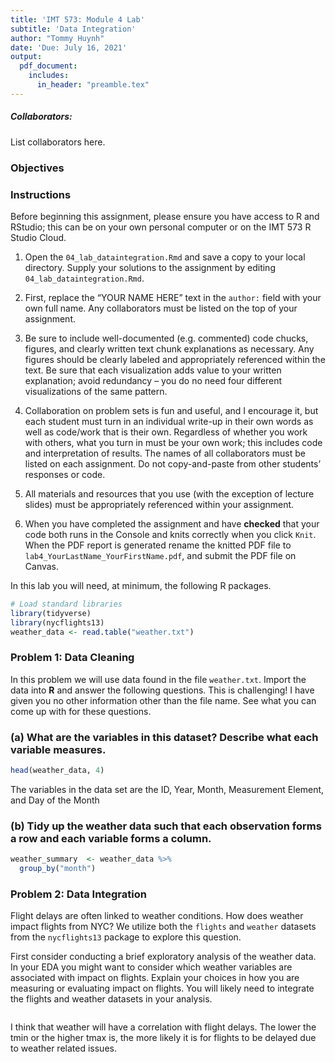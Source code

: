```yaml
---
title: 'IMT 573: Module 4 Lab'
subtitle: 'Data Integration'
author: "Tommy Huynh"
date: 'Due: July 16, 2021'
output: 
  pdf_document:
    includes:
      in_header: "preamble.tex"
---
```


<!-- This syntax can be used to add comments to a markdown file that are ignored during knitting process. -->
##### Collaborators: <!-- BE SURE TO LIST ALL COLLABORATORS HERE! -->

List collaborators here.

### Objectives



### Instructions

Before beginning this assignment, please ensure you have access to R and RStudio; this can be on your own personal computer or on the IMT 573 R Studio Cloud. 

1. Open the `04_lab_dataintegration.Rmd` and save a copy to your local directory. Supply your solutions to the assignment by editing `04_lab_dataintegration.Rmd`. 

2. First, replace the "YOUR NAME HERE" text in the `author:` field with your own full name. Any collaborators must be listed on the top of your assignment. 

3. Be sure to include well-documented (e.g. commented) code chucks, figures, and clearly written text chunk explanations as necessary. Any figures should be clearly labeled and appropriately referenced within the text. Be sure that each visualization adds value to your written explanation; avoid redundancy -- you do no need four different visualizations of the same pattern.

4.  Collaboration on problem sets is fun and useful, and I encourage it, but each student must turn in an individual write-up in their own words as well as code/work that is their own.  Regardless of whether you work with others, what you turn in must be your own work; this includes code and interpretation of results. The names of all collaborators must be listed on each assignment. Do not copy-and-paste from other students' responses or code.

5. All materials and resources that you use (with the exception of lecture slides) must be appropriately referenced within your assignment.  

6. When you have completed the assignment and have **checked** that your code both runs in the Console and knits correctly when you click `Knit`. When the PDF report is generated rename the knitted PDF file to `lab4_YourLastName_YourFirstName.pdf`, and submit the PDF file on Canvas.

In this lab you will need, at minimum, the following R packages.

```r
# Load standard libraries
library(tidyverse)
library(nycflights13)
weather_data <- read.table("weather.txt")
```

### Problem 1: Data Cleaning 

In this problem we will use data found in the file `weather.txt`. Import the data into **R** and answer the following questions. This is challenging! I have given you no other information other than the file name. See what you can come up with for these questions.

### (a) What are the variables in this dataset? Describe what each variable measures. 

```r
head(weather_data, 4)
```
The variables in the data set are the ID, Year, Month, Measurement Element, and Day of the Month

### (b) Tidy up the weather data such that each observation forms a row and each variable forms a column. 
```r
weather_summary  <- weather_data %>%
  group_by("month")
```

### Problem 2: Data Integration

Flight delays are often linked to weather conditions. How does weather impact flights from NYC? We utilize both the `flights` and `weather` datasets from the `nycflights13` package to explore this question. 

First consider conducting a brief exploratory analysis of the weather data. In your EDA you might want to consider which weather variables are associated with impact on flights. Explain your choices in how you are measuring or evaluating impact on flights. You will likely need to integrate the flights and weather datasets in your analysis.  
```r

```
I think that weather will have a correlation with flight delays. The lower the tmin or the higher tmax is, the more likely it is for flights to be delayed due to weather related issues. 

